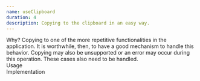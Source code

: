 ```yaml
---
name: useClipboard
duration: 4
description: Copying to the clipboard in an easy way.
---
```


<Section>
  <XL>Why?</XL>
  <M>
    Copying to one of the more repetitive functionalities in the application. It
    is worthwhile, then, to have a good mechanism to handle this behavior.
  </M>
  <M>
    Copying may also be unsupported or an error may occur during this operation.
    These cases also need to be handled.
  </M>
</Section>

<Section>
  <XL>Usage</XL>
  <Snippet
    linesCount={20}
    description="Clean as hell"
    src="/snippets/courses/react-hooks-spellbook/UseClipboardUsage.tsx"
  />
</Section>

<Section>
  <XL>Implementation</XL>
  <Snippet
    linesCount={63}
    description="A little detail and a description of the implementation"
    src="/snippets/courses/react-hooks-spellbook/useClipboard.ts"
  />
</Section>
